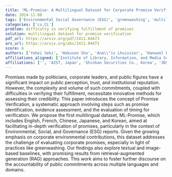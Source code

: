 ```yaml
---
title: 'ML-Promise: A Multilingual Dataset for Corporate Promise Verification'
date: 2024-11-08
tags: ['Environmental Social Governance (ESG)', 'greenwashing', 'multilingual dataset', 'accountability of public commitments', 'retrieval-augmented generation (RAG)', 'corporate promises', 'Promise Verification']
categories: ['cs.CL']
problem: difficulty in verifying fulfillment of promises
solution: multilingual dataset for promise verification
pdf_url: https://arxiv.org/pdf/2411.04473
arx_url: https://arxiv.org/abs/2411.04473
score: 6
authors: ['Yohei Seki', 'Hakusen Shu', 'Ana\\"is Lhuissier', 'Hanwool Lee', 'Juyeon Kang', 'Min-Yuh Day', 'Chung-Chi Chen', 'Anaïs Lhuissier']
affiliations_aligned: ['Institute of Library, Information, and Media Science, University of Tsukuba, Japan', 'College of Knowledge and Library Sciences, School of Informatics, University of Tsukuba, Japan', '', 'Shinhan Securities Co., Korea', '3DS Outscale, France', 'Graduate Institute of Information Management, National Taipei University, Taiwan', 'AIST, Japan', '3DS Outscale, France']
affiliations: ['', 'AIST, Japan', 'Shinhan Securities Co., Korea', '3DS Outscale, France', 'College of Knowledge and Library Sciences, School of Informatics, University of Tsukuba, Japan', 'Graduate Institute of Information Management, National Taipei University, Taiwan', 'Institute of Library, Information, and Media Science, University of Tsukuba, Japan']
---
```



Promises made by politicians, corporate leaders, and public figures have a significant impact on public perception, trust, and institutional reputation. However, the complexity and volume of such commitments, coupled with difficulties in verifying their fulfillment, necessitate innovative methods for assessing their credibility. This paper introduces the concept of Promise Verification, a systematic approach involving steps such as promise identification, evidence assessment, and the evaluation of timing for verification. We propose the first multilingual dataset, ML-Promise, which includes English, French, Chinese, Japanese, and Korean, aimed at facilitating in-depth verification of promises, particularly in the context of Environmental, Social, and Governance (ESG) reports. Given the growing emphasis on corporate environmental contributions, this dataset addresses the challenge of evaluating corporate promises, especially in light of practices like greenwashing. Our findings also explore textual and image-based baselines, with promising results from retrieval-augmented generation (RAG) approaches. This work aims to foster further discourse on the accountability of public commitments across multiple languages and domains.